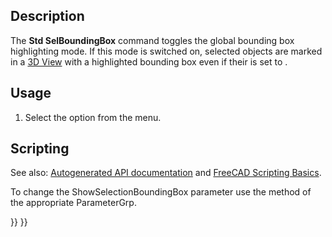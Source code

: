 <languages/>

{{Docnav
|[[Std_DrawStyle|DrawStyle]]
|[[Std_ViewIvStereoRedGreen|ViewIvStereoRedGreen]]
|[[Std_View_Menu|Std View Menu]]
|IconL=Std_DrawStyle.svg
|IconR=Std_ViewIvStereoRedGreen.svg
|IconC=Freecad.svg
}}

{{GuiCommand
|Name=Std SelBoundingBox
|MenuLocation=View → Bounding Box
|Workbenches=All
|Version=0.19
|SeeAlso=[[Std_DrawStyle|Std DrawStyle]]
}}

==Description==

The '''Std SelBoundingBox''' command toggles the global bounding box highlighting mode. If this mode is switched on, selected objects are marked in a [[3D_View|3D View]] with a highlighted bounding box even if their {{PropertyView|Selection Style}} is set to {{Value|Shape}}.

==Usage==

# Select the {{MenuCommand|View → [[Image:Std_SelBoundingBox.svg|16px]] Bounding Box}} option from the menu.

==Scripting==

See also: [https://freecad.github.io/SourceDoc/ Autogenerated API documentation] and [[FreeCAD_Scripting_Basics|FreeCAD Scripting Basics]].

To change the ShowSelectionBoundingBox parameter use the {{incode|SetBool}} method of the appropriate ParameterGrp.

{{Code|code=
import FreeCAD, FreeCADGui

grp = FreeCAD.ParamGet("User parameter:BaseApp/Preferences/View")
if grp.GetBool("ShowSelectionBoundingBox"):
    grp.SetBool("ShowSelectionBoundingBox", False)
else:
    grp.SetBool("ShowSelectionBoundingBox", True)

FreeCADGui.updateCommands()
}}


{{Docnav
|[[Std_DrawStyle|DrawStyle]]
|[[Std_ViewIvStereoRedGreen|ViewIvStereoRedGreen]]
|[[Std_View_Menu|Std View Menu]]
|IconL=Std_DrawStyle.svg
|IconR=Std_ViewIvStereoRedGreen.svg
|IconC=Freecad.svg
}}

{{Std_Base_navi{{#translation:}}}}
{{Userdocnavi{{#translation:}}}}